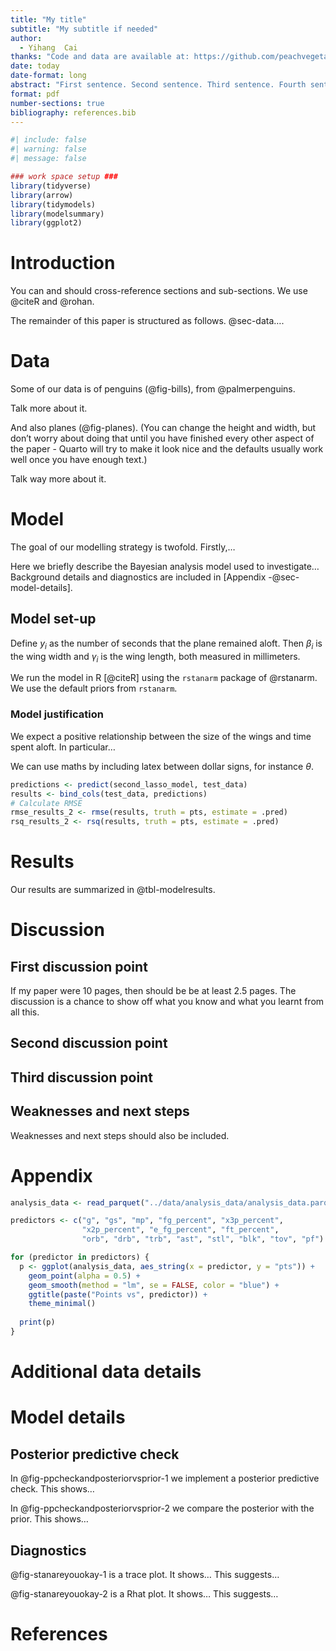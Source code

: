 ```yaml
---
title: "My title"
subtitle: "My subtitle if needed"
author: 
  - Yihang  Cai
thanks: "Code and data are available at: https://github.com/peachvegetable/NBA-player-points"
date: today
date-format: long
abstract: "First sentence. Second sentence. Third sentence. Fourth sentence."
format: pdf
number-sections: true
bibliography: references.bib
---
```


```r
#| include: false
#| warning: false
#| message: false

### work space setup ###
library(tidyverse)
library(arrow)
library(tidymodels)
library(modelsummary)
library(ggplot2)
```


# Introduction

You can and should cross-reference sections and sub-sections. We use @citeR and @rohan.

The remainder of this paper is structured as follows. @sec-data....



# Data {#sec-data}

Some of our data is of penguins (@fig-bills), from @palmerpenguins.


Talk more about it.

And also planes (@fig-planes). (You can change the height and width, but don't worry about doing that until you have finished every other aspect of the paper - Quarto will try to make it look nice and the defaults usually work well once you have enough text.)


Talk way more about it. 



# Model

The goal of our modelling strategy is twofold. Firstly,...

Here we briefly describe the Bayesian analysis model used to investigate... Background details and diagnostics are included in [Appendix -@sec-model-details].

## Model set-up

Define $y_i$ as the number of seconds that the plane remained aloft. Then $\beta_i$ is the wing width and $\gamma_i$ is the wing length, both measured in millimeters.  

\begin{align} 
y_i|\mu_i, \sigma &\sim \mbox{Normal}(\mu_i, \sigma) \\
\mu_i &= \alpha + \beta_i + \gamma_i\\
\alpha &\sim \mbox{Normal}(0, 2.5) \\
\beta &\sim \mbox{Normal}(0, 2.5) \\
\gamma &\sim \mbox{Normal}(0, 2.5) \\
\sigma &\sim \mbox{Exponential}(1)
\end{align}

We run the model in R [@citeR] using the `rstanarm` package of @rstanarm. We use the default priors from `rstanarm`.


### Model justification

We expect a positive relationship between the size of the wings and time spent aloft. In particular...

We can use maths by including latex between dollar signs, for instance $\theta$.

```r
predictions <- predict(second_lasso_model, test_data)
results <- bind_cols(test_data, predictions)
# Calculate RMSE
rmse_results_2 <- rmse(results, truth = pts, estimate = .pred)
rsq_results_2 <- rsq(results, truth = pts, estimate = .pred)
```


# Results

Our results are summarized in @tbl-modelresults.







# Discussion

## First discussion point {#sec-first-point}

If my paper were 10 pages, then should be be at least 2.5 pages. The discussion is a chance to show off what you know and what you learnt from all this. 

## Second discussion point

## Third discussion point

## Weaknesses and next steps

Weaknesses and next steps should also be included.

\newpage

\appendix

# Appendix {-}

```r
analysis_data <- read_parquet("../data/analysis_data/analysis_data.parquet")

predictors <- c("g", "gs", "mp", "fg_percent", "x3p_percent", 
                "x2p_percent", "e_fg_percent", "ft_percent", 
                "orb", "drb", "trb", "ast", "stl", "blk", "tov", "pf")

for (predictor in predictors) {
  p <- ggplot(analysis_data, aes_string(x = predictor, y = "pts")) + 
    geom_point(alpha = 0.5) + 
    geom_smooth(method = "lm", se = FALSE, color = "blue") + 
    ggtitle(paste("Points vs", predictor)) +
    theme_minimal()
  
  print(p)
}
```



# Additional data details

# Model details {#sec-model-details}

## Posterior predictive check

In @fig-ppcheckandposteriorvsprior-1 we implement a posterior predictive check. This shows...

In @fig-ppcheckandposteriorvsprior-2 we compare the posterior with the prior. This shows... 


## Diagnostics

@fig-stanareyouokay-1 is a trace plot. It shows... This suggests...

@fig-stanareyouokay-2 is a Rhat plot. It shows... This suggests...





\newpage


# References


